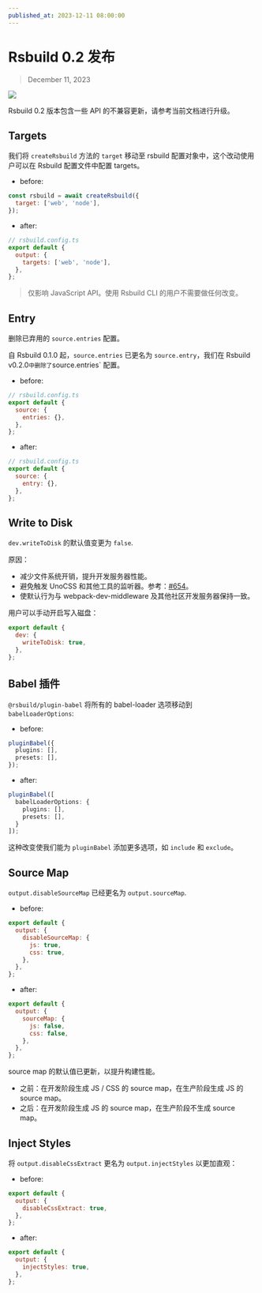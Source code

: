 ```yaml
---
published_at: 2023-12-11 08:00:00
---
```


# Rsbuild 0.2 发布

> December 11, 2023

![](https://assets.rspack.dev/rsbuild/rsbuild-banner-v0-2.png)

Rsbuild 0.2 版本包含一些 API 的不兼容更新，请参考当前文档进行升级。

## Targets

我们将 `createRsbuild` 方法的 `target` 移动至 rsbuild 配置对象中，这个改动使用户可以在 Rsbuild 配置文件中配置 targets。

- before:

```js
const rsbuild = await createRsbuild({
  target: ['web', 'node'],
});
```

- after:

```js
// rsbuild.config.ts
export default {
  output: {
    targets: ['web', 'node'],
  },
};
```

> 仅影响 JavaScript API。使用 Rsbuild CLI 的用户不需要做任何改变。

## Entry

删除已弃用的 `source.entries` 配置。

自 Rsbuild 0.1.0 起，`source.entries` 已更名为 `source.entry`，我们在 Rsbuild v0.2.0`中删除了`source.entries` 配置。

- before:

```js
// rsbuild.config.ts
export default {
  source: {
    entries: {},
  },
};
```

- after:

```js
// rsbuild.config.ts
export default {
  source: {
    entry: {},
  },
};
```

## Write to Disk

`dev.writeToDisk` 的默认值变更为 `false`.

原因：

- 减少文件系统开销，提升开发服务器性能。
- 避免触发 UnoCSS 和其他工具的监听器。参考：[#654](https://github.com/web-infra-dev/rsbuild/issues/654)。
- 使默认行为与 webpack-dev-middleware 及其他社区开发服务器保持一致。

用户可以手动开启写入磁盘：

```js
export default {
  dev: {
    writeToDisk: true,
  },
};
```

## Babel 插件

`@rsbuild/plugin-babel` 将所有的 babel-loader 选项移动到 `babelLoaderOptions`:

- before:

```ts
pluginBabel({
  plugins: [],
  presets: [],
});
```

- after:

```ts
pluginBabel([
  babelLoaderOptions: {
    plugins: [],
    presets: [],
  }
]);
```

这种改变使我们能为 `pluginBabel` 添加更多选项，如 `include` 和 `exclude`。

## Source Map

`output.disableSourceMap` 已经更名为 `output.sourceMap`.

- before:

```js
export default {
  output: {
    disableSourceMap: {
      js: true,
      css: true,
    },
  },
};
```

- after:

```js
export default {
  output: {
    sourceMap: {
      js: false,
      css: false,
    },
  },
};
```

source map 的默认值已更新，以提升构建性能。

- 之前：在开发阶段生成 JS / CSS 的 source map，在生产阶段生成 JS 的 source map。
- 之后：在开发阶段生成 JS 的 source map，在生产阶段不生成 source map。

## Inject Styles

将 `output.disableCssExtract` 更名为 `output.injectStyles` 以更加直观：

- before:

```js
export default {
  output: {
    disableCssExtract: true,
  },
};
```

- after:

```js
export default {
  output: {
    injectStyles: true,
  },
};
```
